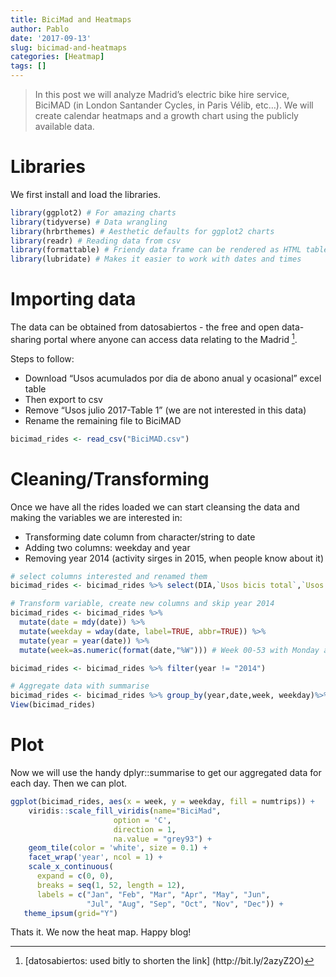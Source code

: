 ```yaml
---
title: BiciMad and Heatmaps
author: Pablo
date: '2017-09-13'
slug: bicimad-and-heatmaps
categories: [Heatmap]
tags: []
---
```


>In this post we will analyze Madrid's electric bike hire service, BiciMAD (in London Santander Cycles, in Paris Vélib, etc...). We will create calendar heatmaps and a growth chart using the publicly available data.

# Libraries

We first install and load the libraries.

```r
library(ggplot2) # For amazing charts
library(tidyverse) # Data wrangling
library(hrbrthemes) # Aesthetic defaults for ggplot2 charts
library(readr) # Reading data from csv 
library(formattable) # Friendy data frame can be rendered as HTML table
library(lubridate) # Makes it easier to work with dates and times
```

# Importing data

The data can be obtained from datosabiertos - the free and open data-sharing portal where anyone can access data relating to the Madrid [^1]. 

Steps to follow: 

* Download "Usos acumulados por dia de abono anual y ocasional" excel table
* Then export to csv
* Remove "Usos julio 2017-Table 1" (we are not interested in this data)
* Rename the remaining file to BiciMAD

```r
bicimad_rides <- read_csv("BiciMAD.csv")
```

# Cleaning/Transforming

Once we have all the rides loaded we can start cleansing the data and making the variables we are interested in:

* Transforming date column from character/string to date
* Adding two columns: weekday and year
* Removing year 2014 (activity sirges in 2015, when people know about it)


```r
# select columns interested and renamed them
bicimad_rides <- bicimad_rides %>% select(DIA,`Usos bicis total`,`Usos total acumulado desde inicio`) %>% rename(date = DIA, daily_rides = `Usos bicis total`, accumulated = `Usos total acumulado desde inicio`) 

# Transform variable, create new columns and skip year 2014 
bicimad_rides <- bicimad_rides %>%
  mutate(date = mdy(date)) %>%
  mutate(weekday = wday(date, label=TRUE, abbr=TRUE)) %>%
  mutate(year = year(date)) %>%
  mutate(week=as.numeric(format(date,"%W"))) # Week 00-53 with Monday as first day of the week

bicimad_rides <- bicimad_rides %>% filter(year != "2014") 

# Aggregate data with summarise 
bicimad_rides <- bicimad_rides %>% group_by(year,date,week, weekday)%>% summarise(numtrips=sum(daily_rides))
View(bicimad_rides)
```

# Plot

Now we will use the handy dplyr::summarise to get our aggregated data for each day. Then we can plot.

```r
ggplot(bicimad_rides, aes(x = week, y = weekday, fill = numtrips)) +
    viridis::scale_fill_viridis(name="BiciMad",
                       option = 'C',
                       direction = 1,
                       na.value = "grey93") +
    geom_tile(color = 'white', size = 0.1) +
    facet_wrap('year', ncol = 1) +
    scale_x_continuous(
      expand = c(0, 0),
      breaks = seq(1, 52, length = 12),
      labels = c("Jan", "Feb", "Mar", "Apr", "May", "Jun",
                 "Jul", "Aug", "Sep", "Oct", "Nov", "Dec")) +
   theme_ipsum(grid="Y") 
```

Thats it. We now the heat map. Happy blog!

[^1]: [datosabiertos: used bitly to shorten the link] (http://bit.ly/2azyZ2O)